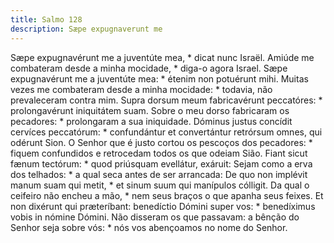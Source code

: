```yaml
---
title: Salmo 128
description: Sæpe expugnaverunt me
---
```


<div class="side-by-side not-content">
  <span>
    Sæpe expugnavérunt me a juventúte mea, * dicat nunc Israël.
  </span>
  <span>
    Amiúde me combateram desde a minha mocidade, * diga-o agora Israel.
  </span>
  <span>
    Sæpe expugnavérunt me a juventúte mea: * étenim non potuérunt mihi.
  </span>
  <span>
    Muitas vezes me combateram desde a minha mocidade: * todavia, não
    prevaleceram contra mim.
  </span>
  <span>
    Supra dorsum meum fabricavérunt peccatóres: * prolongavérunt iniquitátem
    suam.
  </span>
  <span>
    Sobre o meu dorso fabricaram os pecadores: * prolongaram a sua iniquidade.
  </span>
  <span>
    Dóminus justus concídit cervíces peccatórum: * confundántur et convertántur
    retrórsum omnes, qui odérunt Sion.
  </span>
  <span>
    O Senhor que é justo cortou os pescoços dos pecadores: * fiquem confundidos
    e retrocedam todos os que odeiam Sião.
  </span>
  <span>
    Fiant sicut fænum tectórum: * quod priúsquam evellátur, exáruit:
  </span>
  <span>
    Sejam como a erva dos telhados: * a qual seca antes de ser arrancada:
  </span>
  <span>
    De quo non implévit manum suam qui metit, * et sinum suum qui manípulos
    cólligit.
  </span>
  <span>
    Da qual o ceifeiro não encheu a mão, * nem seus braços o que apanha seus
    feixes.
  </span>
  <span>
    Et non dixérunt qui præteríbant: benedíctio Dómini super vos: * benedíximus
    vobis in nómine Dómini.
  </span>
  <span>
    Não disseram os que passavam: a bênção do Senhor seja sobre vós: * nós vos
    abençoamos no nome do Senhor.
  </span>
</div>
